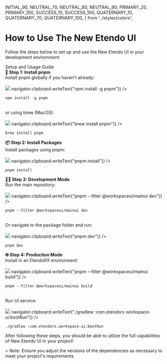 
  INITIAL_90,
  NEUTRAL_70,
  NEUTRAL_80,
  NEUTRAL_90,
  PRIMARY_20,
  PRIMARY_100,
  SUCCESS_10,
  SUCCESS_100,
  QUATERNARY_10,
  QUATERNARY_70,
  QUATERNARY_100,
} from '../styles/colors';

<Meta title="How To Install/Steps" />

<style>
  {`
    .inter {
      font-family: 'Inter', 'sans-serif';
    }

    .description {
      font-size: 1rem;
    }

    .keyword {
      font-weight: bold;
    }

    .subheading {
      font-weight: 700;
      font-size: 13px;
      letter-spacing: 5px;
      line-height: 24px;
      text-transform: uppercase;
      margin-bottom: 12px;
      margin-top: 40px;
      color: ${NEUTRAL_70};
    }

    .link-list {
      display: grid;
      grid-template-columns: 1fr;
      row-gap: 10px;
    }

    @media (min-width: 620px) {
      .link-list {
        row-gap: 20px;
        column-gap: 20px;
      }
    }

    @media all and (-ms-high-contrast:none) {
      .link-list {
          display: -ms-grid;
          -ms-grid-columns: 1fr 1fr;
          -ms-grid-rows: 1fr 1fr;
      }
    }

    .link-item {
      display: block;
      padding: 20px;
      border-radius: 5px;
      transition: background 150ms ease-out, border 150ms ease-out, transform 150ms ease-out;
      display: flex;
      align-items: flex-start;
    }

    .link-item:hover {
      transform: translate3d(0, -3px, 0);
      box-shadow: ${NEUTRAL_80} 0 3px 10px 0;
    }

    .link-item:active {
      transform: translate3d(0, 0, 0);
    }

    .link-item strong {
      font-weight: 700;
      display: block;
      margin-bottom: 2px;
    }

    .link-item img {
      height: 40px;
      width: 40px;
      margin-right: 15px;
      flex: none;
    }

    .link-item span,
    .link-item p {
      margin: 0;
      font-size: 14px;
      line-height: 20px;
    }

    .tip {
      display: inline-block;
      border-radius: 1em;
      font-size: 11px;
      line-height: 12px;
      font-weight: 700;
      background: ${SUCCESS_10};
      padding: 4px 12px;
      margin-right: 10px;
      vertical-align: top;
    }

    .tip-wrapper {
      font-size: 13px;
      line-height: 20px;
      margin-top: 40px;
      margin-bottom: 40px;
    }

    .tip-wrapper code {
      font-size: 12px;
      display: inline-block;
    }

    .step-one {
      padding: 5px 10px;
      border-radius: 5px;
    }

    .step-two {
      padding: 5px 10px;
      border-radius: 5px;
    }

      .link-item {
      display: block;
      padding: 20px;
      border: 1px solid ${NEUTRAL_80};
      border-radius: 5px;
      transition: background 150ms ease-out, border 150ms ease-out, transform 150ms ease-out;
      color: ${PRIMARY_20};
      display: flex;
      align-items: flex-start;
    }

    .link-item:hover {
      border-color: ${QUATERNARY_100};
      transform: translate3d(0, -3px, 0);
      box-shadow: var(--transparent-black) 0 3px 10px 0;
    }

    .link-item:active {
      border-color: ${INITIAL_90};
      transform: translate3d(0, 0, 0);
    }

    .code-container {
      background-color: ${NEUTRAL_90};
      padding: 0.25rem 1.25rem;
      border-radius: 4px;
      color: white;
      display: flex;
      max-width: 60rem;
      align-items: center;
      overflow-x: auto;
      white-space: nowrap;
    }

    .bash-container {
      background-color: ${NEUTRAL_70};
      padding: 0.25rem 1.25rem;
      border-radius: 4px;
      color: white;
      display: flex;
      max-width: 60rem;
      align-items: center;
      overflow-x: auto;
      white-space: nowrap;
    }

    .code-container img {
      width: 1rem;
      cursor: pointer;
    }

    .button-code {
      background-color: ${QUATERNARY_10};
      border: 1px solid ${PRIMARY_100};
      padding: 0.5rem 0.75rem;
      border-radius: 4px;
      cursor: pointer;
    }

    .button-code:hover {
      background-color: ${QUATERNARY_10};
    }
  `}
</style>

<h1 className="inter">How to Use The New Etendo UI</h1>

<p className="description inter">
  Follow the steps below to set up and use the New Etendo UI in your development environment:
</p>

<div className="subheading inter">Setup and Usage Guide</div>

<div className="link-list">
  <div className="link-item">
    <div>
      <strong className="step-title inter">🚀 Step 1: Install pnpm</strong>
      <br />
      <span className="inter">Install pnpm globally if you haven't already:</span>
      <br />
      <br />
      <div className="code-container">
        <img src={CopyIcon} onClick={() => navigator.clipboard.writeText("npm install -g pnpm")} />
        <pre><code>npm install -g pnpm</code></pre>
      </div>
      <br />
      <span className="inter">or using brew (MacOS):</span>
      <br />
      <br />
      <div className="code-container">
        <img src={CopyIcon} onClick={() => navigator.clipboard.writeText("brew install pnpm")} />
        <pre><code>brew install pnpm</code></pre>
      </div>
    </div>
  </div>

  <div className="link-item">
    <div>
      <strong className="step-title inter">📦 Step 2: Install Packages</strong>
      <br />
      <span className="inter">Install packages using pnpm:</span>
      <br />
      <br />
      <div className="code-container">
        <img src={CopyIcon} onClick={() => navigator.clipboard.writeText("pnpm install")} />
        <pre><code>pnpm install</code></pre>
      </div>
    </div>
  </div>

  <div className="link-item">
    <div>
      <strong className="step-title inter">👨‍💻 Step 3: Development Mode</strong>
      <br />
      <span className="inter">Run the main repository:</span>
      <br />
      <br />
      <div className="code-container">
        <img src={CopyIcon} onClick={() => navigator.clipboard.writeText("pnpm --filter @workspaceui/mainui dev")} />
        <pre><code>pnpm --filter @workspaceui/mainui dev</code></pre>
      </div>
      <br />
      <span className="inter">Or navigate to the package folder and run:</span>
      <br />
      <br />
      <div className="code-container">
        <img src={CopyIcon} onClick={() => navigator.clipboard.writeText("pnpm dev")} />
        <pre><code>pnpm dev</code></pre>
      </div>
    </div>
  </div>

  <div className="link-item">
    <div>
      <strong className="step-title inter">🌐 Step 4: Production Mode</strong>
      <br />
      <span className="inter">Install in an EtendoRX environment:</span>
      <br />
      <br />
      <div className="code-container">
        <img src={CopyIcon} onClick={() => navigator.clipboard.writeText("pnpm --filter @workspaceui/mainui build")} />
        <pre><code>pnpm --filter @workspaceui/mainui build</code></pre>
      </div>
      <br />
      <span className="inter">Run UI service:</span>
      <br />
      <br />
      <div className="code-container">
        <img src={CopyIcon} onClick={() => navigator.clipboard.writeText("./gradlew :com.etendorx.workspace-ui:bootRun")} />
        <pre><code>./gradlew :com.etendorx.workspace-ui:bootRun</code></pre>
      </div>
    </div>
  </div>

</div>

<p className="inter">
  After following these steps, you should be able to utilize the full capabilities of New Etendo UI in your project!
</p>

<p className="inter">
  > <span className="keyword">Note:</span> Ensure you adjust the versions of the dependencies as necessary to meet your project's requirements.
</p>
